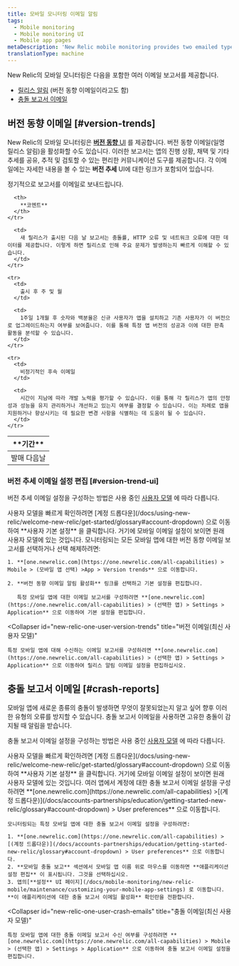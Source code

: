 ```yaml
---
title: 모바일 모니터링 이메일 알림
tags:
  - Mobile monitoring
  - Mobile monitoring UI
  - Mobile app pages
metaDescription: 'New Relic mobile monitoring provides two emailed types of reports: version trend emails (aka release notifications) and crash report emails.'
translationType: machine
---
```


New Relic의 모바일 모니터링은 다음을 포함한 여러 이메일 보고서를 제공합니다.

* [릴리스 알림](#version-trends) (버전 동향 이메일이라고도 함)
* [충돌 보고서 이메일](#crash-reports)

## 버전 동향 이메일 [#version-trends]

New Relic의 모바일 모니터링은 [**버전 동향** UI](/docs/mobile-monitoring/mobile-monitoring-ui/mobile-app-pages/version-trends-compare-user-adoption-metrics-performance) 를 제공합니다. 버전 동향 이메일(일명 릴리스 알림)을 활성화할 수도 있습니다. 이러한 보고서는 앱의 진행 상황, 채택 및 기타 추세를 공유, 추적 및 검토할 수 있는 편리한 커뮤니케이션 도구를 제공합니다. 각 이메일에는 자세한 내용을 볼 수 있는 **버전 추세** UI에 대한 링크가 포함되어 있습니다.

정기적으로 보고서를 이메일로 보내드립니다.

<table>
  <thead>
    <tr>
      <th style={{ width: "200px" }}>
        **기간**
      </th>

      <th>
        **코멘트**
      </th>
    </tr>
  </thead>

  <tbody>
    <tr>
      <td>
        발매 다음날
      </td>

      <td>
        새 릴리스가 출시된 다음 날 보고서는 충돌률, HTTP 오류 및 네트워크 오류에 대한 데이터를 제공합니다. 이렇게 하면 릴리스로 인해 주요 문제가 발생하는지 빠르게 이해할 수 있습니다.
      </td>
    </tr>

    <tr>
      <td>
        출시 후 주 및 월
      </td>

      <td>
        1주일 1개월 후 숫자와 백분율은 신규 사용자가 앱을 설치하고 기존 사용자가 이 버전으로 업그레이드하는지 여부를 보여줍니다. 이를 통해 특정 앱 버전의 성공과 이에 대한 판촉 활동을 분석할 수 있습니다.
      </td>
    </tr>

    <tr>
      <td>
        비정기적인 후속 이메일
      </td>

      <td>
        시간이 지남에 따라 개발 노력을 평가할 수 있습니다. 이를 통해 각 릴리스가 앱의 안정성과 성능을 유지 관리하거나 개선하고 있는지 여부를 결정할 수 있습니다. 이는 차례로 앱을 지원하거나 향상시키는 데 필요한 변경 사항을 식별하는 데 도움이 될 수 있습니다.
      </td>
    </tr>
  </tbody>
</table>

### 버전 추세 이메일 설정 편집 [#version-trend-ui]

버전 추세 이메일 설정을 구성하는 방법은 사용 중인 [사용자 모델](/docs/accounts/original-accounts-billing/original-users-roles/overview-user-models) 에 따라 다릅니다.

<Callout variant="tip">
  사용자 모델을 빠르게 확인하려면 [계정 드롭다운](/docs/using-new-relic/welcome-new-relic/get-started/glossary#account-dropdown) 으로 이동하여 **사용자 기본 설정** 을 클릭합니다. 거기에 모바일 이메일 설정이 보이면 원래 사용자 모델에 있는 것입니다.
</Callout>

<CollapserGroup>
  <Collapser
    id="original-user-version-trends"
    title="버전 이메일(원래 사용자 모델)"
  >
    모니터링되는 모든 모바일 앱에 대한 버전 동향 이메일 보고서를 선택하거나 선택 해제하려면:

    1. **[one.newrelic.com](https://one.newrelic.com/all-capabilities) > Mobile > (모바일 앱 선택) >App > Version trends** 으로 이동합니다.

    2. **버전 동향 이메일 알림 활성화** 링크를 선택하고 기본 설정을 편집합니다.

       특정 모바일 앱에 대한 이메일 보고서를 구성하려면 **[one.newrelic.com](https://one.newrelic.com/all-capabilities) > (선택한 앱) > Settings > Application** 으로 이동하여 기본 설정을 편집합니다.
  </Collapser>

  <Collapser
    id="new-relic-one-user-version-trends"
    title="버전 이메일(최신 사용자 모델)"
  >
    특정 모바일 앱에 대해 수신하는 이메일 보고서를 구성하려면 **[one.newrelic.com](https://one.newrelic.com/all-capabilities) > (선택한 앱) > Settings > Application** 으로 이동하여 릴리스 알림 이메일 설정을 편집하십시오.
  </Collapser>
</CollapserGroup>

## 충돌 보고서 이메일 [#crash-reports]

모바일 앱에 새로운 종류의 충돌이 발생하면 무엇이 잘못되었는지 알고 싶어 향후 이러한 유형의 오류를 방지할 수 있습니다. 충돌 보고서 이메일을 사용하면 고유한 충돌이 감지될 때 알림을 받습니다.

충돌 보고서 이메일 설정을 구성하는 방법은 사용 중인 [사용자 모델](/docs/accounts/original-accounts-billing/original-users-roles/overview-user-models) 에 따라 다릅니다.

<Callout variant="tip">
  사용자 모델을 빠르게 확인하려면 [계정 드롭다운](/docs/using-new-relic/welcome-new-relic/get-started/glossary#account-dropdown) 으로 이동하여 **사용자 기본 설정** 을 클릭합니다. 거기에 모바일 이메일 설정이 보이면 원래 사용자 모델에 있는 것입니다.
</Callout>

<CollapserGroup>
  <Collapser
    id="original-user-crash-emails"
    title="충돌 이메일(원래 사용자 모델)"
  >
    여러 앱에서 계정에 대한 충돌 보고서 이메일 설정을 구성하려면 **[one.newrelic.com](https://one.newrelic.com/all-capabilities) >[(계정 드롭다운)](/docs/accounts-partnerships/education/getting-started-new-relic/glossary#account-dropdown) > User preferences** 으로 이동합니다.

    모니터링되는 특정 모바일 앱에 대한 충돌 보고서 이메일 설정을 구성하려면:

    1. **[one.newrelic.com](https://one.newrelic.com/all-capabilities) >[(계정 드롭다운)](/docs/accounts-partnerships/education/getting-started-new-relic/glossary#account-dropdown) > User preferences** 으로 이동합니다.
    2. **모바일 충돌 보고** 섹션에서 모바일 앱 이름 위로 마우스를 이동하면 **애플리케이션 설정 편집** 이 표시됩니다. 그것을 선택하십시오.
    3. 앱의[**설정** UI 페이지](/docs/mobile-monitoring/new-relic-mobile/maintenance/customizing-your-mobile-app-settings) 로 이동합니다. **이 애플리케이션에 대한 충돌 보고서 이메일 활성화** 확인란을 전환합니다.
  </Collapser>

  <Collapser
    id="new-relic-one-user-crash-emails"
    title="충돌 이메일(최신 사용자 모델)"
  >
    특정 모바일 앱에 대한 충돌 이메일 보고서 수신 여부를 구성하려면 **[one.newrelic.com](https://one.newrelic.com/all-capabilities) > Mobile > (선택한 앱) > Settings > Application** 으로 이동하여 충돌 보고서 이메일 설정을 편집합니다.
  </Collapser>
</CollapserGroup>